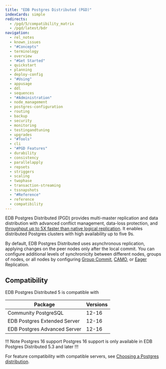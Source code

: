 ```yaml
---
title: "EDB Postgres Distributed (PGD)"
indexCards: simple
redirects:
  - /pgd/5/compatibility_matrix
  - /pgd/latest/bdr
navigation:
  - rel_notes
  - known_issues
  - "#Concepts"
  - terminology
  - overview
  - "#Get Started"
  - quickstart
  - planning
  - deploy-config
  - "#Using"
  - appusage
  - ddl
  - sequences
  - "#Administration"
  - node_management
  - postgres-configuration
  - routing
  - backup
  - security
  - monitoring
  - testingandtuning
  - upgrades
  - "#Tools"
  - cli
  - "#PGD Features"
  - durability
  - consistency
  - parallelapply
  - repsets
  - striggers
  - scaling
  - twophase
  - transaction-streaming
  - tssnapshots
  - "#Reference"
  - reference
  - compatibility
---
```



EDB Postgres Distributed (PGD) provides multi-master replication and data distribution with advanced conflict management, data-loss protection, and [throughput up to 5X faster than native logical replication](https://www.enterprisedb.com/blog/performance-improvements-edb-postgres-distributed). It enables distributed Postgres clusters with high availability up to five 9s.

By default, EDB Postgres Distributed uses asynchronous replication, applying changes on
the peer nodes only after the local commit. You can configure additional levels of synchronicity between different nodes, groups of nodes, or all nodes by configuring
[Group Commit](durability/group-commit), [CAMO](durability/camo), or
[Eager](consistency/eager) Replication.

## Compatibility

EDB Postgres Distributed 5 is compatible with

 Package | Versions
-------- | ------------
Community PostgreSQL | 12-16
EDB Postgres Extended Server | 12-16
EDB Postgres Advanced Server | 12-16

!!! Note Postgres 16 support
Postgres 16 support is only available in EDB Postgres Distributed 5.3 and later
!!!

For feature compatibility with compatible servers, see [Choosing a Postgres distribution](/pgd/latest/planning/choosing_server).

